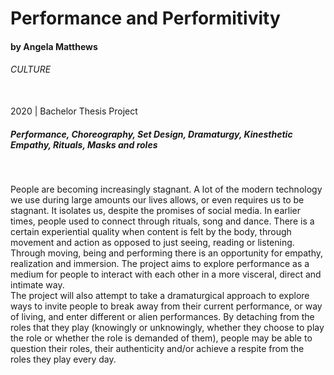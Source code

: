 # Performance and Performitivity
#### by Angela Matthews

###### *CULTURE*
<br/>
2020 | Bachelor Thesis Project

##### Performance, Choreography,  Set Design, Dramaturgy, Kinesthetic Empathy, Rituals, Masks and roles

<br/>

People are becoming increasingly stagnant. A lot of the modern technology we use during large amounts our lives allows, or even requires us to be stagnant. It isolates us, despite the promises of social media. 
In earlier times, people used to connect through rituals, song and dance. There is a certain experiential quality when content is felt by the body, through movement and action as opposed to just seeing, reading or listening. Through moving, being and performing there is an opportunity for empathy, realization and immersion.
The project aims to explore performance as a medium for people to interact with each other in a more visceral, direct and intimate way.  
The project will also attempt to take a dramaturgical approach to explore ways to invite people to break away from their current performance, or way of living, and enter different or alien performances.  By detaching from the roles that they play (knowingly or unknowingly, whether they choose to play the role or whether the role is demanded of them), people may be able to question their roles, their authenticity and/or achieve a respite from the roles they play every day.

